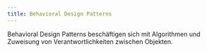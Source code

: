```yaml
---
title: Behavioral Design Patterns
---
```


Behavioral Design Patterns beschäftigen sich mit Algorithmen und Zuweisung von Verantwortlichkeiten zwischen Objekten.


<CardGrid>
  <LinkCard title="Command" href="/software-development/design-patterns/behavioral-design-patterns/command/" />
  <LinkCard title="Strategy" href="/software-development/design-patterns/behavioral-design-patterns/strategy/" />
</CardGrid>